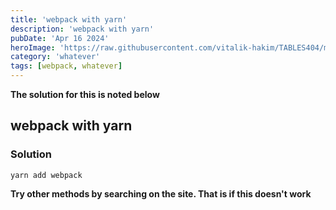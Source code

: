 ```yaml
---
title: 'webpack with yarn'
description: 'webpack with yarn'
pubDate: 'Apr 16 2024'
heroImage: 'https://raw.githubusercontent.com/vitalik-hakim/TABLES404/main/error_b/misc.png'
category: 'whatever'
tags: [webpack, whatever]
---
```


**The solution for this is noted below**

## webpack with yarn

### Solution

```whatever
yarn add webpack
```

**Try other methods by searching on the site. That is if this doesn't work**
